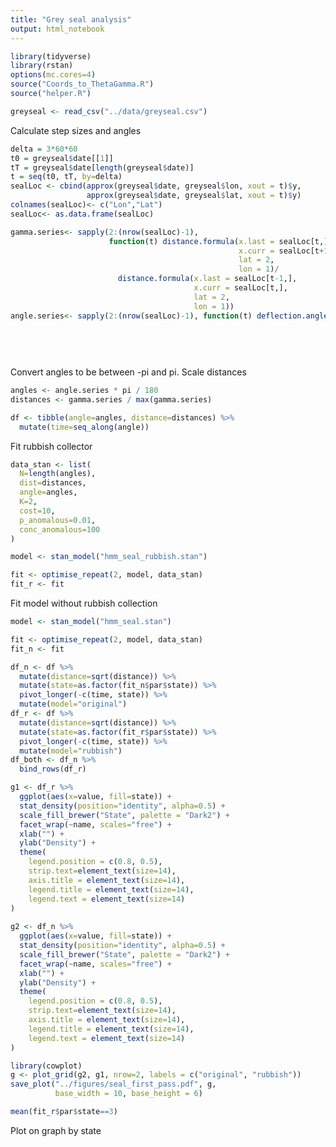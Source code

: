 ```yaml
---
title: "Grey seal analysis"
output: html_notebook
---
```


```r
library(tidyverse)
library(rstan)
options(mc.cores=4)
source("Coords_to_ThetaGamma.R")
source("helper.R")

greyseal <- read_csv("../data/greyseal.csv")
```

Calculate step sizes and angles
```r
delta = 3*60*60
t0 = greyseal$date[[1]]
tT = greyseal$date[length(greyseal$date)]
t = seq(t0, tT, by=delta)
sealLoc <- cbind(approx(greyseal$date, greyseal$lon, xout = t)$y,
                 approx(greyseal$date, greyseal$lat, xout = t)$y)
colnames(sealLoc)<- c("Lon","Lat")
sealLoc<- as.data.frame(sealLoc)

gamma.series<- sapply(2:(nrow(sealLoc)-1),
                      function(t) distance.formula(x.last = sealLoc[t,],
                                                   x.curr = sealLoc[t+1,],
                                                   lat = 2,
                                                   lon = 1)/
                        distance.formula(x.last = sealLoc[t-1,],
                                         x.curr = sealLoc[t,],
                                         lat = 2,
                                         lon = 1))
angle.series<- sapply(2:(nrow(sealLoc)-1), function(t) deflection.angle.formula(x.last = sealLoc[t-1,],
                                                                                x.curr = sealLoc[t,],
                                                                                x.next = sealLoc[t+1,],
                                                                                lat = 2,
                                                                                lon = 1))
```


Convert angles to be between -pi and pi. Scale distances
```r
angles <- angle.series * pi / 180
distances <- gamma.series / max(gamma.series)

df <- tibble(angle=angles, distance=distances) %>% 
  mutate(time=seq_along(angle))
```

Fit rubbish collector
```r
data_stan <- list(
  N=length(angles),
  dist=distances,
  angle=angles,
  K=2,
  cost=10,
  p_anomalous=0.01,
  conc_anomalous=100
)

model <- stan_model("hmm_seal_rubbish.stan")

fit <- optimise_repeat(2, model, data_stan)
fit_r <- fit
```

Fit model without rubbish collection
```r
model <- stan_model("hmm_seal.stan")

fit <- optimise_repeat(2, model, data_stan)
fit_n <- fit
```


```r
df_n <- df %>%
  mutate(distance=sqrt(distance)) %>% 
  mutate(state=as.factor(fit_n$par$state)) %>% 
  pivot_longer(-c(time, state)) %>% 
  mutate(model="original")
df_r <- df %>%
  mutate(distance=sqrt(distance)) %>% 
  mutate(state=as.factor(fit_r$par$state)) %>% 
  pivot_longer(-c(time, state)) %>% 
  mutate(model="rubbish")
df_both <- df_n %>% 
  bind_rows(df_r)

g1 <- df_r %>% 
  ggplot(aes(x=value, fill=state)) +
  stat_density(position="identity", alpha=0.5) +
  scale_fill_brewer("State", palette = "Dark2") +
  facet_wrap(~name, scales="free") +
  xlab("") +
  ylab("Density") +
  theme(
    legend.position = c(0.8, 0.5),
    strip.text=element_text(size=14),
    axis.title = element_text(size=14),
    legend.title = element_text(size=14),
    legend.text = element_text(size=14)
)
 
g2 <- df_n %>% 
  ggplot(aes(x=value, fill=state)) +
  stat_density(position="identity", alpha=0.5) +
  scale_fill_brewer("State", palette = "Dark2") +
  facet_wrap(~name, scales="free") +
  xlab("") +
  ylab("Density") +
  theme(
    legend.position = c(0.8, 0.5),
    strip.text=element_text(size=14),
    axis.title = element_text(size=14),
    legend.title = element_text(size=14),
    legend.text = element_text(size=14)
)

library(cowplot)
g <- plot_grid(g2, g1, nrow=2, labels = c("original", "rubbish"))
save_plot("../figures/seal_first_pass.pdf", g,
          base_width = 10, base_height = 6)
```

```r
mean(fit_r$par$state==3)
```

Plot on graph by state
```r

```

